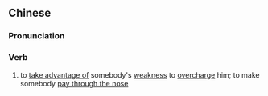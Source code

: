 {{also|敲竹杠}}
==Chinese==
{{zh-forms|s=敲竹杠|type=12}}

===Pronunciation===
{{zh-pron
|m=qiāozhúgàng
|c=haau1 zuk1 gong3
|cat=v
}}

===Verb===
{{zh-verb}}

# to [[take advantage of]] somebody's [[weakness]] to [[overcharge]] him; to make somebody [[pay through the nose]]